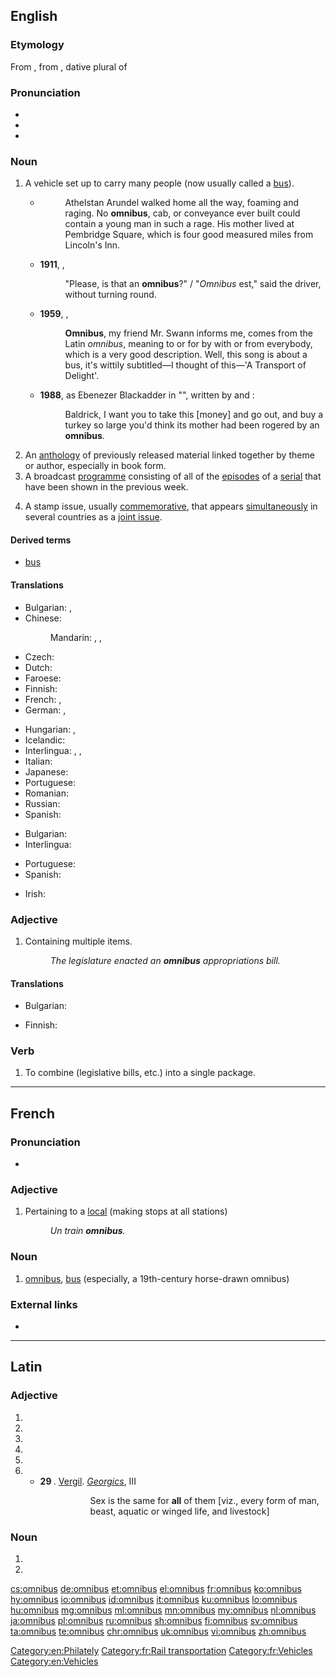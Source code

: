 {{also|Omnibus|ómnibus}}
==English==

===Etymology===
From {{etyl|fr|en}}, from {{etyl|la|en}} {{term|omnibus||lang=la|for all}}, dative plural of {{term|omnis||lang=la|all}}

===Pronunciation===
* {{IPA|/ˈɒmniˌbʌs/|lang=en}}
* {{audio|En-us-omnibus.ogg|Audio (US)|lang=en}}
* {{audio|en-uk-omnibus.ogg|Audio (UK)|lang=en}}

===Noun===
{{wikipedia}}
{{en-noun|omnibuses|omnibusses|omnibi}}

#{{lb|en|dated}} A vehicle set up to carry many people (now usually called a [[bus]]).
#*{{RQ:WBsnt IvryGtP}}
#*:Athelstan Arundel walked home all the way, foaming and raging. No '''omnibus''', cab, or conveyance ever built could contain a young man in such a rage. His mother lived at Pembridge Square, which is four good measured miles from Lincoln's Inn.
#*'''1911''', {{w|E. M. Forster}}, ''{{w|The Celestial Omnibus|The Celestial '''Omnibus'''}}''
#*:"Please, is that an '''omnibus'''?" / "''Omnibus'' est," said the driver, without turning round.
#*'''1959''', {{w|Michael Flanders}}, ''{{w|At the Drop of a Hat}}''
#*:'''Omnibus''', my friend Mr. Swann informs me, comes from the Latin ''omnibus'', meaning to or for by with or from everybody, which is a very good description. Well, this song is about a bus, it's wittily subtitled&mdash;I thought of this&mdash;'A Transport of Delight'.
#*'''1988''', {{w|Rowan Atkinson}} as Ebenezer Blackadder in "''{{w|Blackadder's Christmas Carol}}''", written by {{w|Richard Curtis}} and {{w|Ben Elton}}:
#*:Baldrick, I want you to take this [money] and go out, and buy a turkey so large you'd think its mother had been rogered by an '''omnibus'''.
#An [[anthology]] of previously released material linked together by theme or author, especially in book form.
#A broadcast [[programme]] consisting of all of the [[episode]]s of a [[serial]] that have been shown in the previous week.
#:{{ux|en|The '''omnibus''' edition of "The Archers" is broadcast every Sunday morning at 11.00.}}
#{{lb|en|philately}} A stamp issue, usually [[commemorative]], that appears [[simultaneously]] in several countries as a [[joint issue]].

====Derived terms====
* [[bus]]

====Translations====
{{trans-top|vehicle}}
* Bulgarian: {{t+|bg|омнибус|m|tr=omnibus}}, {{t+|bg|автобус|m|tr=avtobus}}
* Chinese:
*: Mandarin: {{t+|cmn|公車|sc=Hani}}, {{t|cmn|公共汽車|sc=Hani}}, {{t+|cmn|巴士|sc=Hani}}
* Czech: {{t+|cs|autobus}}
* Dutch: {{t+|nl|bus}}
* Faroese: {{t+|fo|bussur|m}}
* Finnish: {{t+|fi|linja-auto}}
* French: {{t+|fr|omnibus|m}}, {{t+|fr|bus|m}}
* German: {{t+|de|Omnibus|m}}, {{t+|de|Bus|m}}
{{trans-mid}}
* Hungarian: {{t|hu|omnibusz}}, {{t+|hu|autóbusz}}
* Icelandic: {{t+|is|strætó|m}}
* Interlingua: {{t|ia|omnibus}}, {{t|ia|autobus}}, {{t|ia|bus}}
* Italian: {{t+|it|autobus|m}}
* Japanese: {{t-check|ja|乗合バス|tr=のりあいばす, noriaibasu|sc=Jpan}}
* Portuguese: {{t+|pt|ônibus|m}}
* Romanian: {{t+|ro|autobuz|n}}
* Russian: {{t+|ru|автобус|m|tr=aftóbus|sc=Cyrl}}
* Spanish: {{t+|es|autobús|m}}
{{trans-bottom}}

{{trans-top|book}}
* Bulgarian: {{t+|bg|сборник|m|tr=sbórnik|sc=Cyrl}}
* Interlingua: {{t|ia|compilation}}
{{trans-mid}}
* Portuguese: {{t+|pt|compilação|f}}
* Spanish: {{t+|es|compilación|f}}
{{trans-bottom}}

{{trans-top|television programme/program}}
* Irish: {{t|ga|ollchlár|m}}
{{trans-mid}}
{{trans-bottom}}

===Adjective===
{{en-adj|-}}

# Containing multiple items.
#: ''The legislature enacted an '''omnibus''' appropriations bill.''

====Translations====
{{trans-top|containing multiple items}}
* Bulgarian: {{t+|bg|всеобхватен|tr=vseobhváten}}
{{trans-mid}}
* Finnish: {{t|fi|kertaus, yhteenveto, kaikki jaksot}}
{{trans-bottom}}

===Verb===
{{en-verb|omnibusses|omnibussing|omnibussed}}

# {{context|transitive|lang=en}} To combine (legislative bills, etc.) into a single package.

[[Category:en:Philately]]

----

==French==

===Pronunciation===
* {{audio|Fr-omnibus.ogg|Audio|lang=fr}}

===Adjective===
{{fr-adj|inv=yes}}

# {{context|rail transport|of a train|lang=fr}} Pertaining to a [[local]] (making stops at all stations)
#: ''Un train '''omnibus'''.''

===Noun===
{{fr-noun|m|omnibus}}

# {{context|dated|lang=fr}} [[omnibus]], [[bus]] (especially, a 19th-century horse-drawn omnibus)

===External links===
* {{R:TLFi}}

[[Category:fr:Rail transportation]]
[[Category:fr:Vehicles]]

----

==Latin==

===Adjective===
{{la-adj-form|omnibus}}

# {{inflection of|omnis||dat|m|p|lang=la}}
# {{inflection of|omnis||dat|f|p|lang=la}}
# {{inflection of|omnis||dat|n|p|lang=la}}
# {{inflection of|omnis||abl|m|p|lang=la}}
# {{inflection of|omnis||abl|f|p|lang=la}}
# {{inflection of|omnis||abl|n|p|lang=la}}
#* '''29 {{smallcaps|bc}}'''. [[w:Vergil|Vergil]]. ''[[w:Georgics|Georgics]]'', III
#*: {{smallcaps|amor '''omnibvs''' idem}}
#*:: Sex is the same for '''all''' of them [viz., every form of man, beast, aquatic or winged life, and livestock]

===Noun===
{{la-noun-form|omnium|n-p}}

# {{inflection of|omnia||dat|lang=la}}
# {{inflection of|omnia||abl|lang=la}}

[[Category:en:Vehicles]]

[[cs:omnibus]]
[[de:omnibus]]
[[et:omnibus]]
[[el:omnibus]]
[[fr:omnibus]]
[[ko:omnibus]]
[[hy:omnibus]]
[[io:omnibus]]
[[id:omnibus]]
[[it:omnibus]]
[[ku:omnibus]]
[[lo:omnibus]]
[[hu:omnibus]]
[[mg:omnibus]]
[[ml:omnibus]]
[[mn:omnibus]]
[[my:omnibus]]
[[nl:omnibus]]
[[ja:omnibus]]
[[pl:omnibus]]
[[ru:omnibus]]
[[sh:omnibus]]
[[fi:omnibus]]
[[sv:omnibus]]
[[ta:omnibus]]
[[te:omnibus]]
[[chr:omnibus]]
[[uk:omnibus]]
[[vi:omnibus]]
[[zh:omnibus]]